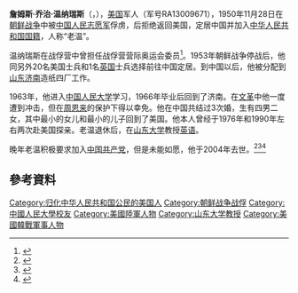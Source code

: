 '''詹姆斯·乔治·温纳瑞斯'''（{{Lang-en|James George Veneris}}，{{Bd|1922年||2004年|catIdx=J}}），[[美国|美国]]军人（军号RA13009671），1950年11月28日在[[朝鲜战争|朝鲜战争]]中被[[中国人民志愿军|中国人民志愿军]]俘虏，后拒绝返回美国，定居中国并加入[[中华人民共和国国籍|中华人民共和国国籍]]，人称“老温”。

温纳瑞斯在战俘营中曾担任战俘营营际奥运会委员<ref>{{cite web |url=http://book.sohu.com/20050722/n240178154.shtml |title=战火纷飞“奥运”情--鲜为人知的奥林匹克乐章 |accessdate=2007-06-08 |deadurl=yes |archiveurl=https://web.archive.org/web/20051129054322/http://book.sohu.com/20050722/n240178154.shtml |archivedate=2005-11-29 }}</ref>。1953年朝鲜战争停战后，他同另外20名美国士兵和1名[[英国|英国]]士兵选择前往中国定居。到中国以后，他被分配到[[山东|山东]][[济南|济南]]造纸四厂工作。

1963年，他进入[[中国人民大学|中国人民大学]]学习，1966年毕业后回到了济南。在[[文革|文革]]中他一度遭到冲击，但在[[周恩来|周恩来]]的保护下得以幸免。他在中国共结过3次婚，生有四男二女，其中最小的女儿和最小的儿子回到了美国。他本人曾经于1976年和1990年左右两次赴美国探亲。老温退休后，在[[山东大学|山东大学]]教授[[英语|英语]]。

晚年老温积极要求加入[[中国共产党|中国共产党]]，但是未能如愿，他于2004年去世。<ref>{{Cite news|title=特写：一个美国老兵的追求|url=http://news.sina.com.cn/s/2001-08-30/343595.html|date=2001-08-30|work=新浪網|publisher=新浪|language=Zh-hans|format=html|access-date=2007-06-08|archive-url=https://web.archive.org/web/20160304195436/http://news.sina.com.cn/s/2001-08-30/343595.html|archive-date=2016-03-04|dead-url=no}}</ref><ref>{{Cite book|title=干戈.玉帛: 朝鮮戰爭中的 "聯合國軍" 戰俘|last=邊|first=震遐|publisher=解放軍文藝|year=1994|isbn=978-750-330-442-2|url=https://books.google.com.tw/books?id=OOobkgAACAAJ}}</ref><ref>{{Cite news|title=２１名美军战俘命运备忘录|url=http://news.sina.com.cn/o/2006-03-01/00028327142s.shtml|date=2006-03-01|work=新浪網|publisher=新浪|language=Zh-hans|format=html|access-date=2007-06-08|archive-url=https://web.archive.org/web/20120320101006/http://news.sina.com.cn/o/2006-03-01/00028327142s.shtml|archive-date=2012-03-20|dead-url=no}}</ref>

==參考資料==
{{Reflist|3}}
{{DEFAULTSORT:James Veneris}}
[[Category:归化中华人民共和国公民的美国人|Category:归化中华人民共和国公民的美国人]]
[[Category:朝鲜战争战俘|Category:朝鲜战争战俘]]
[[Category:中國人民大學校友|Category:中國人民大學校友]]
[[Category:美國陸軍人物|Category:美國陸軍人物]]
[[Category:山东大学教授|Category:山东大学教授]]
[[Category:美國韓戰軍事人物|Category:美國韓戰軍事人物]]